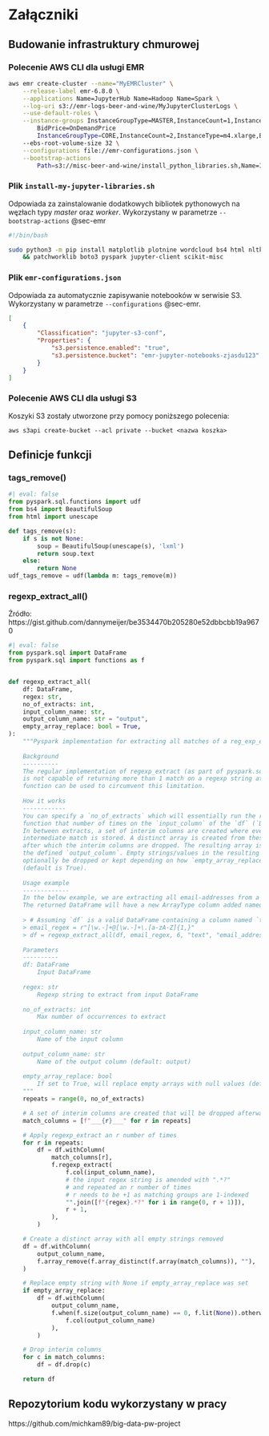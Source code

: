 # Załączniki {#sec-appendix}

## Budowanie infrastruktury chmurowej

### Polecenie AWS CLI dla usługi EMR {#sec-emr}

\small

```bash
aws emr create-cluster --name="MyEMRCluster" \
    --release-label emr-6.8.0 \
    --applications Name=JupyterHub Name=Hadoop Name=Spark \
    --log-uri s3://emr-logs-beer-and-wine/MyJupyterClusterLogs \
    --use-default-roles \
    --instance-groups InstanceGroupType=MASTER,InstanceCount=1,InstanceType=m4.xlarge, \
        BidPrice=OnDemandPrice  
        InstanceGroupType=CORE,InstanceCount=2,InstanceType=m4.xlarge,BidPrice=OnDemandPrice \
    --ebs-root-volume-size 32 \
    --configurations file://emr-configurations.json \
    --bootstrap-actions 
        Path=s3://misc-beer-and-wine/install_python_libraries.sh,Name=InstallJupyterLibs
```

\normalsize

### Plik `install-my-jupyter-libraries.sh` 
Odpowiada za zainstalowanie dodatkowych bibliotek pythonowych na węzłach typy _master_ oraz _worker_. Wykorzystany w parametrze `--bootstrap-actions` @sec-emr
 \small
```bash
#!/bin/bash

sudo python3 -m pip install matplotlib plotnine wordcloud bs4 html nltk pandas \ 
    && patchworklib boto3 pyspark jupyter-client scikit-misc
```

\normalsize

### Plik `emr-configurations.json` {#sec-emr-config}
Odpowiada za automatycznie zapisywanie notebooków w serwisie S3. Wykorzystany w parametrze `--configurations` @sec-emr.
\small
```json
[
    {
        "Classification": "jupyter-s3-conf",
        "Properties": {
            "s3.persistence.enabled": "true",
            "s3.persistence.bucket": "emr-jupyter-notebooks-zjasdu123"
        }
    }
]
```
\normalsize
### Polecenie AWS CLI dla usługi S3

Koszyki S3 zostały utworzone przy pomocy poniższego polecenia:
```
aws s3api create-bucket --acl private --bucket <nazwa koszka>
```

## Definicje funkcji

### tags_remove(){#sec-tags-remove}
\small
```python
#| eval: false
from pyspark.sql.functions import udf
from bs4 import BeautifulSoup
from html import unescape

def tags_remove(s):
    if s is not None:
        soup = BeautifulSoup(unescape(s), 'lxml')
        return soup.text
    else: 
        return None
udf_tags_remove = udf(lambda m: tags_remove(m))
```
\normalsize

### regexp_extract_all()
Źródło: https://gist.github.com/dannymeijer/be3534470b205280e52dbbcbb19a9670
\small
```python
#| eval: false
from pyspark.sql import DataFrame
from pyspark.sql import functions as f


def regexp_extract_all(
    df: DataFrame,
    regex: str,
    no_of_extracts: int,
    input_column_name: str,
    output_column_name: str = "output",
    empty_array_replace: bool = True,
):
    """Pyspark implementation for extracting all matches of a reg_exp_extract
    
    Background
    ----------
    The regular implementation of regexp_extract (as part of pyspark.sql.functions module)
    is not capable of returning more than 1 match on a regexp string at a time. This 
    function can be used to circumvent this limitation.
    
    How it works
    ------------
    You can specify a `no_of_extracts` which will essentially run the regexp_extract 
    function that number of times on the `input_column` of the `df` (`DataFrame`). 
    In between extracts, a set of interim columns are created where every 
    intermediate match is stored. A distinct array is created from these matches, 
    after which the interim columns are dropped. The resulting array is stored in 
    the defined `output_column`. Empty strings/values in the resulting array can 
    optionally be dropped or kept depending on how `empty_array_replace` is set 
    (default is True).
    
    Usage example
    -------------
    In the below example, we are extracting all email-addresses from a body of text.
    The returned DataFrame will have a new ArrayType column added named `email_addresses`
    
    > # Assuming `df` is a valid DataFrame containing a column named `text`
    > email_regex = r"[\w.-]+@[\w.-]+\.[a-zA-Z]{1,}"
    > df = regexp_extract_all(df, email_regex, 6, "text", "email_addresses", True)
    
    Parameters
    ----------
    df: DataFrame
        Input DataFrame
    
    regex: str
        Regexp string to extract from input DataFrame
    
    no_of_extracts: int
        Max number of occurrences to extract
    
    input_column_name: str
        Name of the input column
    
    output_column_name: str
        Name of the output column (default: output)
    
    empty_array_replace: bool
        If set to True, will replace empty arrays with null values (default: True)
    """
    repeats = range(0, no_of_extracts)

    # A set of interim columns are created that will be dropped afterwards
    match_columns = [f"___{r}___" for r in repeats]

    # Apply regexp_extract an r number of times
    for r in repeats:
        df = df.withColumn(
            match_columns[r],
            f.regexp_extract(
                f.col(input_column_name),
                # the input regex string is amended with ".*?"
                # and repeated an r number of times
                # r needs to be +1 as matching groups are 1-indexed
                "".join([f"{regex}.*?" for i in range(0, r + 1)]),
                r + 1,
            ),
        )

    # Create a distinct array with all empty strings removed
    df = df.withColumn(
        output_column_name,
        f.array_remove(f.array_distinct(f.array(match_columns)), ""),
    )

    # Replace empty string with None if empty_array_replace was set
    if empty_array_replace:
        df = df.withColumn(
            output_column_name,
            f.when(f.size(output_column_name) == 0, f.lit(None)).otherwise(
                f.col(output_column_name)
            ),
        )

    # Drop interim columns
    for c in match_columns:
        df = df.drop(c)

    return df
```
\normalsize
## Repozytorium kodu wykorzystany w pracy

https://github.com/michkam89/big-data-pw-project